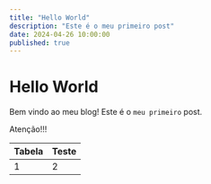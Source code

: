 ```yaml
---
title: "Hello World"
description: "Este é o meu primeiro post"
date: 2024-04-26 10:00:00
published: true
---
```


# Hello World

Bem vindo ao meu blog! Este é o `meu primeiro` post.

<Callout type="warning">Atenção!!!</Callout>

| Tabela | Teste |
| ------ | ----- |
| 1      | 2     |
